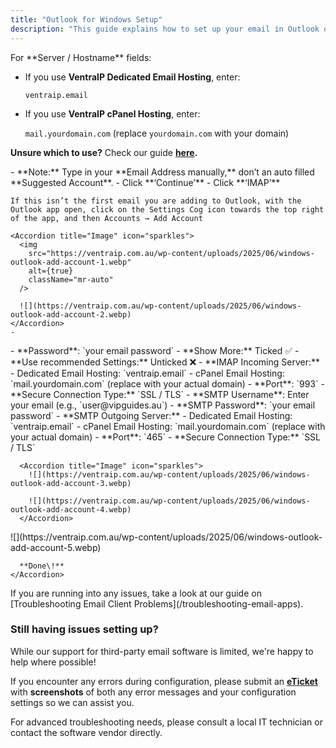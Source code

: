 ```yaml
---
title: "Outlook for Windows Setup"
description: "This guide explains how to set up your email in Outlook on Windows. These instructions apply to both cPanel and Dedicated Email Hosting accounts."
---
```


<Warning>
  For **Server / Hostname** fields:

  - If you use **VentraIP Dedicated Email Hosting**, enter:

    `ventraip.email`
  - If you use **VentraIP cPanel Hosting**, enter:

    `mail.yourdomain.com` (replace `yourdomain.com` with your domain)

  **Unsure which to use?** Check our guide [**here**](https://ventraip.com.au)**.**
</Warning>

<Steps>
  <Step title="Open Outlook and Enter Your Email Address">
    - **Note:** Type in your **Email Address manually,** don’t an auto filled **Suggested Account**.
    - Click **‘Continue’**
    - Click **‘IMAP’**

    If this isn’t the first email you are adding to Outlook, with the Outlook app open, click on the Settings Cog icon towards the top right of the app, and then Accounts → Add Account

    <Accordion title="Image" icon="sparkles">
      <img
        src="https://ventraip.com.au/wp-content/uploads/2025/06/windows-outlook-add-account-1.webp"
        alt={true}
        className="mr-auto"
      />

      ![](https://ventraip.com.au/wp-content/uploads/2025/06/windows-outlook-add-account-2.webp)
    </Accordion>
    - 
  </Step>
  <Step title="Enter IMAP/SMTP Server Settings">
    - **Password**: `your email password`
    - **Show More:** Ticked ✅
    - **Use recommended Settings:** Unticked ❌
    - **IMAP Incoming Server:**
      - Dedicated Email Hosting: `ventraip.email`
      - cPanel Email Hosting: `mail.yourdomain.com` (replace with your actual domain)
    - **Port**: `993`
    - **Secure Connection Type:** `SSL / TLS`
    - **SMTP Username**: Enter your email (e.g., `user@vipguides.au`)
    - **SMTP Password**: `your email password`
    - **SMTP Outgoing Server:**
      - Dedicated Email Hosting: `ventraip.email`
      - cPanel Email Hosting: `mail.yourdomain.com` (replace with your actual domain)
    - **Port**: `465`
    - **Secure Connection Type:** `SSL / TLS`

      <Accordion title="Image" icon="sparkles">
        ![](https://ventraip.com.au/wp-content/uploads/2025/06/windows-outlook-add-account-3.webp)

        ![](https://ventraip.com.au/wp-content/uploads/2025/06/windows-outlook-add-account-4.webp)
      </Accordion>
  </Step>
  <Step title="Click ‘Continue’ and Follow Any Final Personalisation or Setup Prompts">
    <Accordion title="Image" icon="sparkles">
      ![](https://ventraip.com.au/wp-content/uploads/2025/06/windows-outlook-add-account-5.webp)

      **Done\!**
    </Accordion>
  </Step>
</Steps>

<Info>
  If you are running into any issues, take a look at our guide on [Troubleshooting Email Client Problems](/troubleshooting-email-apps).
</Info>

### Still having issues setting up?

While our support for third-party email software is limited, we're happy to help where possible\!

If you encounter any errors during configuration, please submit an [**eTicket**](https://ventraip.com.au/support-centre/what-is-an-eticket-and-how-do-i-lodge-one-through-vipcontrol/) with **screenshots** of both any error messages and your configuration settings so we can assist you.

For advanced troubleshooting needs, please consult a local IT technician or contact the software vendor directly.